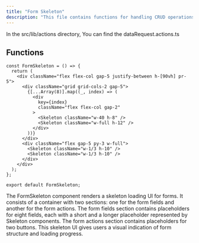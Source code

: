 ```yaml
---
title: "Form Skeleton"
description: "This file contains functions for handling CRUD operations on data requests within a server application."
---
```


In the <Highlight>src/lib/actions</Highlight> directory, You can find the <Highlight>dataRequest.actions.ts</Highlight>

## Functions

```tsx:getAllDataRequests
const FormSkeleton = () => {
  return (
    <div className="flex flex-col gap-5 justify-between h-[90vh] pr-5">
      <div className="grid grid-cols-2 gap-5">
        {[...Array(8)].map((_, index) => (
          <div
            key={index}
            className="flex flex-col gap-2"
          >
            <Skeleton className="w-40 h-8" />
            <Skeleton className="w-full h-12" />
          </div>
        ))}
      </div>
      <div className="flex gap-5 py-3 w-full">
        <Skeleton className="w-1/3 h-10" />
        <Skeleton className="w-1/3 h-10" />
      </div>
    </div>
  );
};

export default FormSkeleton;

```
The FormSkeleton component renders a skeleton loading UI for forms. It consists of a container with two sections: one for the form fields and another for the form actions. The form fields section contains placeholders for eight fields, each with a short and a longer placeholder represented by Skeleton components. The form actions section contains placeholders for two buttons. This skeleton UI gives users a visual indication of form structure and loading progress.